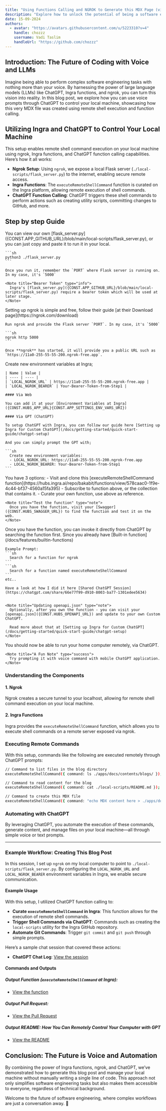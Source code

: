 ```yaml
---
title: "Using Functions Calling and NGROK to Generate this MDX Page (via ChatGPT)"
description: "Explore how to unlock the potential of being a software engineer by simply prompting with your voice through LLMs. This guide demonstrates the process of using Ingra functions and ngrok to dynamically generate an MDX blog page via ChatGPT, showcasing the future of hands-free coding and content creation."
date: 15-09-2024
authors:
  - avatar: "https://avatars.githubusercontent.com/u/5223310?v=4"
    handle: chozzz
    username: Vadi Taslim
    handleUrl: "https://github.com/chozzz"
---
```


## Introduction: The Future of Coding with Voice and LLMs

Imagine being able to perform complex software engineering tasks with nothing more than your voice. By harnessing the power of large language models (LLMs) like ChatGPT, Ingra functions, and ngrok, you can turn this vision into reality. In this blog post, we explore how you can use voice prompts through ChatGPT to control your local machine, showcasing how this very MDX file was created using remote shell execution and function calling.

## Utilizing Ingra and ChatGPT to Control Your Local Machine

This setup enables remote shell command execution on your local machine using ngrok, Ingra functions, and ChatGPT function calling capabilities. Here’s how it all works:

- **Ngrok Setup**: Using `ngrok`, we expose a local Flask server (`./local-scripts/flask_server.py`) to the internet, enabling secure remote access.
- **Ingra Functions**: The `executeRemoteShellCommand` function is curated on the Ingra platform, allowing remote execution of shell commands.
- **ChatGPT Function Calling**: ChatGPT triggers these shell commands to perform actions such as creating utility scripts, committing changes to GitHub, and more.

## Step by step Guide

<Stepper>
  <StepperItem title="Run Flask Server in your local machine">
    You can view our own [flask_server.py]({CONST.APP_GITHUB_URL}/blob/main/local-scripts/flask_server.py), or you can just copy and paste it to run it in your local.

    ```sh
    python3 ./flask_server.py
    ```

    Once you run it, remember the `PORT` where Flask server is running on. In my case, it's `5000`

    <Note title="Bearer Token" type="info">
      Ingra's [flask_server.py]({CONST.APP_GITHUB_URL}/blob/main/local-scripts/flask_server.py) require a bearer token which will be used at later stage.
    </Note>

  </StepperItem>
  <StepperItem title="Run Ngrok in your local machine">
    Setting up ngrok is simple and free, follow their guide [at their Download page](https://ngrok.com/download)

    Run ngrok and provide the Flask server `PORT`. In my case, it's `5000`

    ```sh
    ngrok http 5000
    ```

    Once **ngrok** has started, it will provide you a public URL such as `https://11a0-255-55-55-200.ngrok-free.app`.
  </StepperItem>
  <StepperItem title="Saving to Ingra Environment Variables">
    Create new environment variables at Ingra;

    | Name | Value |
    | ---- | ---- |
    | `LOCAL_NGROK_URL` | https://11a0-255-55-55-200.ngrok-free.app |
    | `LOCAL_NGROK_BEARER` | Your-Bearer-Token-from-Step1 |

    #### Via Web
    
    You can add it at your [Environment Variables at Ingra]({CONST.HUBS_APP_URL}{CONST.APP_SETTINGS_ENV_VARS_URI})

    #### Via GPT (ChatGPT)

    To setup ChatGPT with Ingra, you can follow our guide here [Setting up Ingra for Custom ChatGPT](/docs/getting-started/quick-start-guide/chatgpt-setup)

    And you can simply prompt the GPT with;

    ```sh
      Create new environment variables:
      - LOCAL_NGROK_URL: https://11a0-255-55-55-200.ngrok-free.app
      - LOCAL_NGROK_BEARER: Your-Bearer-Token-from-Step1
    ```
  </StepperItem>
  <StepperItem title="Create the function at Ingra">
    You have 3 options:
    - Visit and clone this [executeRemoteShellCommand function](https://hubs.ingra.ai/repo/bakabit/functions/view/578caac0-1f9e-4c44-bf37-4560a15fa395) 
    - Subscribe to function above, or the collection that contains it.
    - Curate your own function, use above as reference.

    <Note title="Test the function" type="note">
      Once you have the function, visit your [Swagger]({CONST.HUBS_SWAGGER_URL}) to find the function and test it on the web.
    </Note>
  </StepperItem>
  <StepperItem title="Invoke the function from GPT">
    Once you have the function, you can invoke it directly from ChatGPT by searching the function first. Since you already have [Built-in function](/docs/features/builtin-functions)

    Example Prompt:
    ```sh
      Search for a function for ngrok
    ```
    ```sh
      Search for a function named executeRemoteShellCommand
    ```
    etc..

    Have a look at how I did it here [Shared ChatGPT Session](https://chatgpt.com/share/66e77f99-d910-8003-ba77-1301edee5634)


    <Note title="Updating openapi.json" type="note">
      Optionally, after you own the function - you can visit your [openapi.json]({CONST.HUBS_OPENAPI_URL}) and update to your own Custom ChatGPT.

      Read more about that at [Setting up Ingra for Custom ChatGPT](/docs/getting-started/quick-start-guide/chatgpt-setup)
    </Note>
  </StepperItem>
  <StepperItem title="That's it!">
    You should now be able to run your home computer remotely, via ChatGPT.

    <Note title="A Fun Note" type="success">
      Try prompting it with voice command with mobile ChatGPT application.
    </Note>
  </StepperItem>
</Stepper>

### Understanding the Components
#### 1. Ngrok
Ngrok creates a secure tunnel to your localhost, allowing for remote shell command execution on your local machine.

#### 2. Ingra Functions
Ingra provides the `executeRemoteShellCommand` function, which allows you to execute shell commands on a remote server exposed via ngrok.

### Executing Remote Commands
With this setup, commands like the following are executed remotely through ChatGPT prompts:
```bash
// Command to list files in the blog directory
executeRemoteShellCommand({ command: ls ./apps/docs/contents/blogs/ });

// Command to read content for the blog
executeRemoteShellCommand({ command: cat ./local-scripts/README.md });

// Command to create this MDX file
executeRemoteShellCommand({ command: "echo MDX content here > ./apps/docs/contents/blogs/new-blog.mdx" });
```

### Automating with ChatGPT
By leveraging ChatGPT, you automate the execution of these commands, generate content, and manage files on your local machine—all through simple voice or text prompts.


-----

### Example Workflow: Creating This Blog Post

In this session, I set up `ngrok` on my local computer to point to `./local-scripts/flask_server.py`. By configuring the `LOCAL_NGROK_URL` and `LOCAL_NGROK_BEARER` environment variables in Ingra, we enable secure communication.

#### Example Usage
With this setup, I utilized ChatGPT function calling to:

- **Curate `executeRemoteShellCommand` in Ingra**: This function allows for the execution of remote shell commands.
- **Trigger Shell Commands via ChatGPT**: Commands such as creating the `local-scripts` utility for the Ingra GitHub repository.
- **Automate Git Commands**: Trigger `git commit` and `git push` through simple prompts.

Here’s a sample chat session that covered these actions:
- **ChatGPT Chat Log**: [View the session](https://chatgpt.com/share/66e59238-dddc-8003-a47f-d4460c4e1c54)

#### Commands and Outputs

##### Output Function (`executeRemoteShellCommand` at Ingra):
- [View the function](https://hubs.ingra.ai/repo/bakabit/functions/view/578caac0-1f9e-4c44-bf37-4560a15fa395)

##### Output Pull Request:
- [View the Pull Request]({CONST.APP_GITHUB_URL}/pull/45/commits/2d29c6a947e38899fcc23e6a6eb57d4e732e12bf)

##### Output README: How You Can Remotely Control Your Computer with GPT
- [View the README]({CONST.APP_GITHUB_URL}/blob/3260135f5afac3a92465f7b9cdf0bb8c1ffa21c7/local-scripts/README.md)

## Conclusion: The Future is Voice and Automation

By combining the power of Ingra functions, ngrok, and ChatGPT, we’ve demonstrated how to generate this blog post and manage your local machine without manually writing a single line of code. This approach not only simplifies software engineering tasks but also makes them accessible to everyone, regardless of technical background.

Welcome to the future of software engineering, where complex workflows are just a conversation away. 🚀
